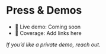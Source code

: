 # Press & Demos

- 🎥 Live demo: Coming soon
- 📰 Coverage: Add links here

_If you’d like a private demo, reach out._
